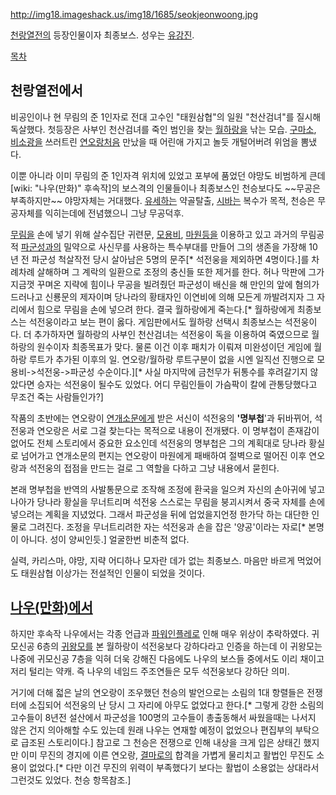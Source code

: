 http://img18.imageshack.us/img18/1685/seokjeonwoong.jpg

[[천랑열전]]의 등장인물이자 최종보스. 성우는 [[유강진]].

[[목차]]

== 천랑열전에서 ==
비공인이나 현 무림의 준 1인자로 전대 고수인 "태원삼협"의 일원 "천산검녀"를 질시해 독살했다. 첫등장은 사부인 천산검녀를 죽인 범인을 찾는 [[월하랑]]을 낚는 모습. [[구마소]], [[비소광]]을 쓰러트린 [[연오랑]]처음 만났을 때 어린애 가지고 놀듯 개털어버려 위엄을 뽐냈다.

이뿐 아니라 이미 무림의 준 1인자격 위치에 있었고 포부에 품었던 야망도 비범하게 큰데 [wiki: "나우(만화)" 후속작]의 보스격의 인물들이나 최종보스인 천승보다도 ~~무공은 부족하지만~~ 야망자체는 거대했다. [[유세하]]는 약골탈출, [[시바]]는 복수가 목적, 천승은 무공자체를 익히는데에 전념했으니 그냥 무공덕후.

[[무림]]을 손에 넣기 위해 살수집단 귀련문, [[모용비]], [[마원]]등을 이용하고 있고 과거의 무림공적 [[파군성]]과의 밀약으로 사신무를 사용하는 특수부대를 만들어 그의 생존을 가장해 10년 전 파군성 척살작전 당시 살아남은 5명의 문주[* 석전웅을 제외하면 4명이다.]를 차례차례 살해하며 그 계락의 일환으로 조정의 충신들 또한 제거를 한다. 허나 막판에 그가 지금껏 꾸며온 지략에 힘이나 무공을 빌려줬던 파군성이 배신을 해 만인의 앞에 혐의가 드러나고 신룡문의 제자이며 당나라의 황태자인 이연비에 의해 모든게 까발려지자 그 자리에서 힘으로 무림을 손에 넣으려 한다. 결국 월하랑에게 죽는다.[* 월하랑에게 최종보스는 석전웅이라고 보는 편이 옳다. 게임판에서도 월하랑 선택시 최종보스는 석전웅이다. 더 추가하자면 월하랑의 사부인 천산검녀는 석전웅이 독을 이용하여 죽였으므로 월하랑의 원수이자 최종목표가 맞다. 물론 이건 이후 패치가 이뤄져 미완성이던 게임에 월하랑 루트가 추가된 이후의 일. 연오랑/월하랑 루트구분이 없을 시엔 일직선 진행으로 모용비->석전웅->파군성 수순이다.][* 사실 마지막에 금천무가 뒤통수를 후려갈기지 않았다면 승자는 석전웅이 될수도 있었다. 어디 무림인들이 가슴팍이 칼에 관통당했다고 무조건 죽는 사람들인가?]

작품의 초반에는 연오랑이 [[연개소문]]에게 받은 서신이 석전웅의 ''''명부첩''''과 뒤바뀌어, 석전웅과 연오랑은 서로 그걸 찾는다는 목적으로 내용이 전개됐다. 이 명부첩이 존재감이 없어도 전체 스토리에서 중요한 요소인데 석전웅의 명부첩은 그의 계획대로 당나라 황실로 넘어가고 연개소문의 편지는 연오랑이 마원에게 패배하여 절벽으로 떨어진 이후 연오랑과 석전웅의 접점을 만드는 걸로 그 역할을 다하고 그냥 내용에서 묻힌다.

본래 명부첩을 반역의 사발통문으로 조작해 조정에 환국을 일으켜 자신의 손아귀에 넣고 나아가 당나라 황실을 무너트리며 석전웅 스스로는 무림을 붕괴시켜서 중국 자체를 손에 넣으려는 계획을 지녔었다. 그래서 파군성을 뒤에 업었을지언정 한가닥 하는 대단한 인물로 그려진다. 조정을 무너트리려한 자는 석전웅과 손을 잡은 '양공'이라는 자로[* 본명이 아니다. 성이 양씨인듯.] 얼굴한번 비춘적 없다.

실력, 카리스마, 야망, 지략 어디하나 모자란 데가 없는 최종보스. 마음만 바르게 먹었어도 태원삼협 이상가는 전설적인 인물이 되었을 것이다.

== [[나우(만화)]]에서 ==
하지만 후속작 나우에서는 각종 언급과 [[파워인플레]]로 인해 매우 위상이 추락하였다. 귀모신공 6층의 [[귀왕모]]를 본 월하랑이 석전웅보다 강하다라고 인증을 하는데 이 귀왕모는 나중에 귀모신공 7층을 익혀 더욱 강해진 다음에도 나우의 보스들 중에서도 이리 채이고 저리 털리는 약캐. 즉 나우의 네임드 주조연들은 모두 석전웅보다 강하단 의미.

거기에 더해 젋은 날의 연오랑이 조우했던 천승의 발언으로는 소림의 1대 항렬들은 전쟁터에 소집되어 석전웅의 난 당시 그 자리에 아무도 없었다고 한다.[* 그렇게 강한 소림의 고수들이 8년전 설산에서 파군성을 100명의 고수들이 총출동해서 싸웠을때는 나서지 않은 건지 의아해할 수도 있는데 원래 나우는 연재할 예정이 없었으나 편집부의 부탁으로 급조된 스토리이다.] 참고로 그 천승은 전쟁으로 인해 내상을 크게 입은 상태긴 했지만 이미 무진의 경지에 이른 연오랑, [[결마로]]의 합격을 가볍게 물리치고 활법인 무진도 소용이 없었다.[* 다만 이건 무진의 위력이 부족했다기 보다는 활법이 소용없는 상대라서 그런것도 있었다. 천승 항목참조.]
